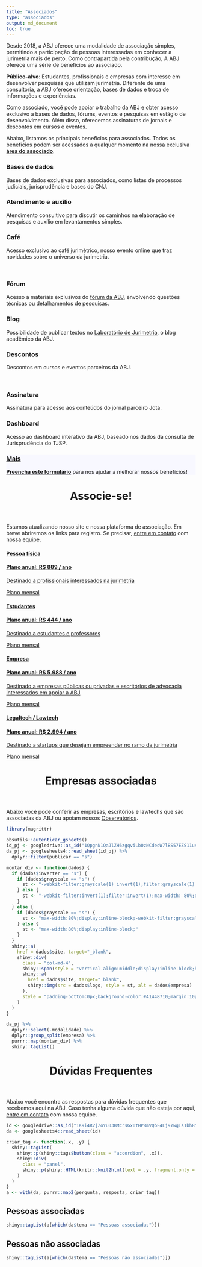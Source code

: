 ```yaml
---
title: "Associados"
type: "associados"
output: md_document
toc: true
---
```


Desde 2018, a ABJ oferece uma modalidade de associação simples, permitindo a participação de pessoas interessadas em conhecer a jurimetria mais de perto. Como contrapartida pela contribução, A ABJ oferece uma série de benefícios ao associado.

**Público-alvo**: Estudantes, profissionais e empresas com interesse em desenvolver pesquisas que utilizam jurimetria. Diferente de uma consultoria, a ABJ oferece orientação, bases de dados e troca de informações e experiências.

Como associado, você pode apoiar o trabalho da ABJ e obter acesso exclusivo a bases de dados, fórums, eventos e pesquisas em estágio de desenvolvimento. Além disso, oferecemos assinaturas de jornais e descontos em cursos e eventos.

Abaixo, listamos os principais benefícios para associados. Todos os benefícios podem ser acessados a qualquer momento na nossa exclusiva [**área do associado**](https://abjur.shinyapps.io/associados).

<div id="contact">

<!--linha 1-->
<div class="row contact-info">

<div class="col-md-4">
<div>
<i class="fas fa-database"></i>
<h3>Bases de dados</h3>
<p>Bases de dados exclusivas para associados, como listas de processos judiciais, jurisprudência e bases do CNJ.</p>
</div>
</div>

<div class="col-md-4">
<div>
<i class="fas fa-comment-dots"></i>
<h3>Atendimento e auxílio</h3>
<p>Atendimento consultivo para discutir os caminhos na elaboração de pesquisas e auxílio em levantamentos simples.</p>
</div>
</div>

<div class="col-md-4">
<div>
<i class="fas fa-coffee"></i>
<h3>Café</h3>
<p>Acesso exclusivo ao café jurimétrico, nosso evento online que traz novidades sobre o universo da jurimetria.</p>
</div>
</div>

</div>

<br/>

<!--linha 2-->
<div class="row contact-info">

<div class="col-md-4">
<div>
<i class="fab fa-discourse"></i>
<h3>Fórum</h3>
<p>Acesso a materiais exclusivos do <a href="https://forum.abj.org.br" target="_blank">fórum da ABJ</a>, envolvendo questões técnicas ou detalhamentos de pesquisas.</p>
</div>
</div>

<div class="col-md-4">
<div>
<i class="fas fa-flask"></i>
<h3>Blog</h3>
<p>Possibilidade de publicar textos no <a href="https://lab.abj.org.br" target="_blank">Laboratório de Jurimetria</a>, o blog acadêmico da ABJ.</p>

</div>
</div>

<div class="col-md-4">
<div>
<i class="fas fa-percent"></i>
<h3>Descontos</h3>
<p>Descontos em cursos e eventos parceiros da ABJ.</p>
</div>
</div>

</div>

<br/>
<!--linha 3-->

<div class="row contact-info">

<div class="col-md-4">
<div>
<i class="fas fa-newspaper"></i>
<h3>Assinatura</h3>
<p>Assinatura para acesso aos conteúdos do jornal parceiro Jota.</p>
</div>
</div>

<div class="col-md-4">
<div>
<i class="fas fa-chart-area"></i>
<h3>Dashboard</h3>
<p>Acesso ao dashboard interativo da ABJ, baseado nos dados da consulta de Jurisprudência do TJSP.</p>
</div>
</div>

<a href="https://docs.google.com/forms/d/e/1FAIpQLSdymc2juV7SKG7_ZBKPGn7lmFDvno-Nd4dxb9NVpenP8Siovw/viewform"><div class="col-md-4" style="background: #f8f8ff" target="_blank">
<div>
<i class="fas fa-question"></i>
<h3>Mais</h3>

<p><a href="https://docs.google.com/forms/d/e/1FAIpQLSdymc2juV7SKG7_ZBKPGn7lmFDvno-Nd4dxb9NVpenP8Siovw/viewform" target="_blank"><strong>Preencha este formulário</strong></a> para nos ajudar a melhorar nossos benefícios!</p></a>

</div>
</div>

</div>

<!--fim da linha-->
</div>

<!--botoes de associados --->

<header class="section-header">
<h1>Associe-se!</h1>
</header>


Estamos atualizando nosso site e nossa plataforma de associação. Em breve abriremos os links para registro. Se precisar, <a href="/contato">entre em contato</a> com nossa equipe.

<div class="row associe-se">

<div class="col-md-6">
<a href="https://app.glueup.com/membership/5705/apply/" target="_blank"><div>
<i class="fas fa-user-tie"></i>
<h4>Pessoa física</h4>
<h4>Plano anual: R$ 889 / ano</h4>
<p>Destinado a profissionais interessados na jurimetria</p>
<p style="font-size:14px;"><a href="https://app.glueup.com/membership/5641/apply/" target="_blank">Plano mensal</a></p>
</div></a>


</div>
<div class="col-md-6">
<a href="https://app.glueup.com/membership/5706/apply/" target="_blank"><div>
<i class="fas fa-graduation-cap"></i>
<h4>Estudantes</h3>
<h4>Plano anual: R$ 444 / ano</h3>
<p>Destinado a estudantes e professores</p>
<p style="font-size:14px;"><a href="https://app.glueup.com/membership/5704/apply/" target="_blank">Plano mensal</a></p>
</div></a>
</div>
</div>

<div class="row associe-se">

<div class="col-md-6">
<a href="https://app.glueup.com/membership/5708/apply/" target="_blank"><div>
<i class="fas fa-building"></i>
<h4>Empresa</h4>
<h4>Plano anual: R$ 5.988 / ano</h4>
<p>Destinado a empresas públicas ou privadas e escritórios de advocacia interessados em apoiar a ABJ</p>
<p style="font-size:14px;"><a href="https://app.glueup.com/membership/5707/apply/" target="_blank">Plano mensal</a></p>
</div></a>
</div>
<div class="col-md-6">
<a href="https://app.glueup.com/membership/5878/apply/" target="_blank"><div>
<i class="fas fa-home"></i>
<h4>Legaltech / Lawtech</h4>
<h4>Plano anual: R$ 2.994 / ano</h4>
<p>Destinado a startups que desejam empreender no ramo da jurimetria</p>
<p style="font-size:14px;"><a href="https://app.glueup.com/membership/5877/apply/" target="_blank">Plano mensal</a></p>
</div></a>
</div>
</div>


<header class="section-header">
<h1 id="faq">Empresas associadas</h1>
</header>

Abaixo você pode conferir as empresas, escritórios e lawtechs que são associadas da ABJ ou apoiam nossos [Observatórios](https://obs.abj.org.br).

<div class="row" style="align:center;">

```r
library(magrittr)

obsutils::autenticar_gsheets()
id_pj <- googledrive::as_id("1QpgnN1QaJlZH6zgqviLb0zNCdedW7lBS57EZS11uspg")
da_pj <- googlesheets4::read_sheet(id_pj) %>%
  dplyr::filter(publicar == "s")

montar_div <- function(dados) {
  if (dados$inverter == "s") {
    if (dados$grayscale == "s") {
      st <- "-webkit-filter:grayscale(1) invert(1);filter:grayscale(1) invert(1);max-width: 80%;display:inline-block;"
    } else {
      st <- "-webkit-filter:invert(1);filter:invert(1);max-width: 80%;display:inline-block;"
    }
  } else {
    if (dados$grayscale == "s") {
      st <- "max-width:80%;display:inline-block;-webkit-filter:grayscale(.5);filter:grayscale(.5);"
    } else {
      st <- "max-width:80%;display:inline-block;"
    }
  }
  shiny::a(
    href = dados$site, target="_blank",
    shiny::div(
      class = "col-md-4",
      shiny::span(style = "vertical-align:middle;display:inline-block;height:100%;"),
      shiny::a(
        href = dados$site, target="_blank", 
        shiny::img(src = dados$logo, style = st, alt = dados$empresa)
      ),
      style = "padding-bottom:0px;background-color:#41448710;margin:10px 0px 0px 0px;min-height:200px;"
    )
  )
}

da_pj %>% 
  dplyr::select(-modalidade) %>% 
  dplyr::group_split(empresa) %>% 
  purrr::map(montar_div) %>% 
  shiny::tagList()

```


</div>

<!-- FAQ -->

<header class="section-header">
<h1 id="faq">Dúvidas Frequentes</h1>
</header>

Abaixo você encontra as respostas para dúvidas frequentes que recebemos aqui na ABJ. Caso tenha alguma dúvida que não esteja por aqui, [entre em contato](/contato) com nossa equipe.


```r
id <- googledrive::as_id("1K9i4R2jZoYu03BMcrsGx0tHPBmVQbF4Lj9YwgIs1bh8")
da <- googlesheets4::read_sheet(id)

criar_tag <- function(.x, .y) {
  shiny::tagList(
    shiny::p(shiny::tags$button(class = "accordion", .x)),
    shiny::div(
      class = "panel", 
      shiny::p(shiny::HTML(knitr::knit2html(text = .y, fragment.only = TRUE)))
    )
  )
}
a <- with(da, purrr::map2(pergunta, resposta, criar_tag))
```

<h2>Pessoas associadas</h2>


```r
shiny::tagList(a[which(da$tema == "Pessoas associadas")])
```

<h2>Pessoas não associadas</h2>

```r
shiny::tagList(a[which(da$tema == "Pessoas não associadas")])
```

